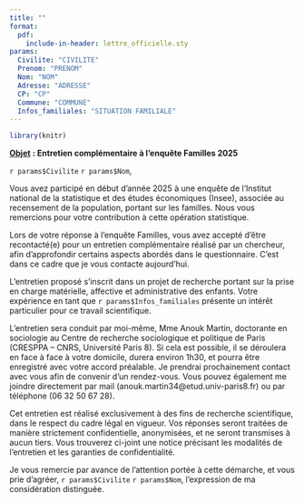 ```yaml
---
title: ""
format:
  pdf:
    include-in-header: lettre_officielle.sty
params:
  Civilite: "CIVILITE"
  Prenom: "PRENOM"
  Nom: "NOM"
  Adresse: "ADRESSE"
  CP: "CP"
  Commune: "COMMUNE"
  Infos_familiales: "SITUATION FAMILIALE"
---
```


```r
library(knitr)
```

\vspace{4em}

\destinataire{`r params$Civilite` `r params$Nom` `r params$Prenom` \\ `r params$Adresse` \\ `r params$CP` `r params$Commune`}

\datelettre

[**Objet**]{.underline} **: Entretien complémentaire à l’enquête Familles 2025**

\vspace{1em}


`r params$Civilite` `r params$Nom`,


Vous avez participé en début d’année 2025 à une enquête de l’Institut national de la statistique et des études économiques (Insee), associée au recensement de la population, portant sur les familles. Nous vous remercions pour votre contribution à cette opération statistique.

Lors de votre réponse à l’enquête Familles, vous avez accepté d’être recontacté(e) pour un entretien complémentaire réalisé par un chercheur, afin d’approfondir certains aspects abordés dans le questionnaire. C’est dans ce cadre que je vous contacte aujourd’hui.

L’entretien proposé s’inscrit dans un projet de recherche portant sur la prise en charge matérielle, affective et administrative des enfants. Votre expérience en tant que `r params$Infos_familiales` présente un intérêt particulier pour ce travail scientifique.

L’entretien sera conduit par moi-même, Mme Anouk Martin, doctorante en sociologie au Centre de recherche sociologique et politique de Paris (CRESPPA – CNRS, Université Paris 8). Si cela est possible, il se déroulera en face à face à votre domicile, durera environ 1h30, et pourra être enregistré avec votre accord préalable. Je prendrai prochainement contact avec vous afin de convenir d’un rendez-vous. Vous pouvez également me joindre directement par mail (anouk.martin34\@etud.univ-paris8.fr) ou par téléphone (06 32 50 67 28).

Cet entretien est réalisé exclusivement à des fins de recherche scientifique, dans le respect du cadre légal en vigueur. Vos réponses seront traitées de manière strictement confidentielle, anonymisées, et ne seront transmises à aucun tiers. Vous trouverez ci-joint une notice précisant les modalités de l’entretien et les garanties de confidentialité.

Je vous remercie par avance de l’attention portée à cette démarche, et vous prie d’agréer, `r params$Civilite` `r params$Nom`, l’expression de ma considération distinguée.

\signature{Anouk MARTIN \\ Doctorante au CRESPPA, UMR 7217, Université Paris 8 \\ anouk.martin34\@etud.univ-paris8.fr \\ 06 32 50 67 28 \\ 59-61 rue Pouchet 75849 Paris Cedex 17}
